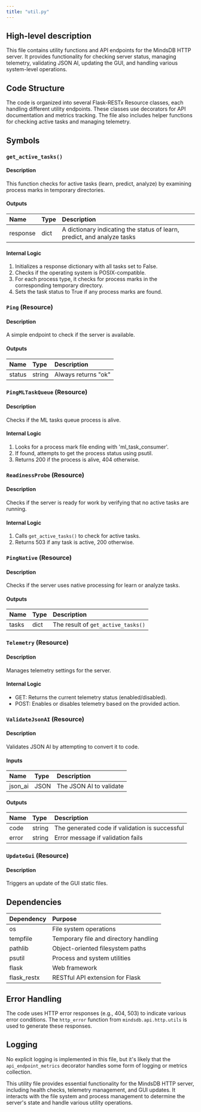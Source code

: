 ```yaml
---
title: "util.py"
---
```


## High-level description
This file contains utility functions and API endpoints for the MindsDB HTTP server. It provides functionality for checking server status, managing telemetry, validating JSON AI, updating the GUI, and handling various system-level operations.

## Code Structure
The code is organized into several Flask-RESTx Resource classes, each handling different utility endpoints. These classes use decorators for API documentation and metrics tracking. The file also includes helper functions for checking active tasks and managing telemetry.

## Symbols

### `get_active_tasks()`
#### Description
This function checks for active tasks (learn, predict, analyze) by examining process marks in temporary directories.

#### Outputs
| Name | Type | Description |
|:-----|:-----|:------------|
| response | dict | A dictionary indicating the status of learn, predict, and analyze tasks |

#### Internal Logic
1. Initializes a response dictionary with all tasks set to False.
2. Checks if the operating system is POSIX-compatible.
3. For each process type, it checks for process marks in the corresponding temporary directory.
4. Sets the task status to True if any process marks are found.

### `Ping` (Resource)
#### Description
A simple endpoint to check if the server is available.

#### Outputs
| Name | Type | Description |
|:-----|:-----|:------------|
| status | string | Always returns "ok" |

### `PingMLTaskQueue` (Resource)
#### Description
Checks if the ML tasks queue process is alive.

#### Internal Logic
1. Looks for a process mark file ending with 'ml_task_consumer'.
2. If found, attempts to get the process status using psutil.
3. Returns 200 if the process is alive, 404 otherwise.

### `ReadinessProbe` (Resource)
#### Description
Checks if the server is ready for work by verifying that no active tasks are running.

#### Internal Logic
1. Calls `get_active_tasks()` to check for active tasks.
2. Returns 503 if any task is active, 200 otherwise.

### `PingNative` (Resource)
#### Description
Checks if the server uses native processing for learn or analyze tasks.

#### Outputs
| Name | Type | Description |
|:-----|:-----|:------------|
| tasks | dict | The result of `get_active_tasks()` |

### `Telemetry` (Resource)
#### Description
Manages telemetry settings for the server.

#### Internal Logic
- GET: Returns the current telemetry status (enabled/disabled).
- POST: Enables or disables telemetry based on the provided action.

### `ValidateJsonAI` (Resource)
#### Description
Validates JSON AI by attempting to convert it to code.

#### Inputs
| Name | Type | Description |
|:-----|:-----|:------------|
| json_ai | JSON | The JSON AI to validate |

#### Outputs
| Name | Type | Description |
|:-----|:-----|:------------|
| code | string | The generated code if validation is successful |
| error | string | Error message if validation fails |

### `UpdateGui` (Resource)
#### Description
Triggers an update of the GUI static files.

## Dependencies
| Dependency | Purpose |
|:-----------|:--------|
| os | File system operations |
| tempfile | Temporary file and directory handling |
| pathlib | Object-oriented filesystem paths |
| psutil | Process and system utilities |
| flask | Web framework |
| flask_restx | RESTful API extension for Flask |

## Error Handling
The code uses HTTP error responses (e.g., 404, 503) to indicate various error conditions. The `http_error` function from `mindsdb.api.http.utils` is used to generate these responses.

## Logging
No explicit logging is implemented in this file, but it's likely that the `api_endpoint_metrics` decorator handles some form of logging or metrics collection.

This utility file provides essential functionality for the MindsDB HTTP server, including health checks, telemetry management, and GUI updates. It interacts with the file system and process management to determine the server's state and handle various utility operations.